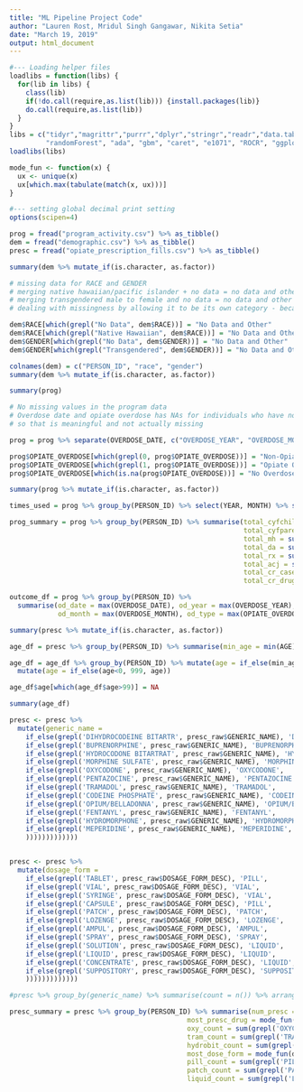 ```yaml
---
title: "ML Pipeline Project Code"
author: "Lauren Rost, Mridul Singh Gangawar, Nikita Setia"
date: "March 19, 2019"
output: html_document
---
```


```r
#--- Loading helper files 
loadlibs = function(libs) {
  for(lib in libs) {
    class(lib)
    if(!do.call(require,as.list(lib))) {install.packages(lib)}
    do.call(require,as.list(lib))
  }
}
libs = c("tidyr","magrittr","purrr","dplyr","stringr","readr","data.table", "mice", 
         "randomForest", "ada", "gbm", "caret", "e1071", "ROCR", "ggplot2", "glmnet", "readxl")
loadlibs(libs)

mode_fun <- function(x) {
  ux <- unique(x)
  ux[which.max(tabulate(match(x, ux)))]
}

#--- setting global decimal print setting
options(scipen=4)

prog = fread("program_activity.csv") %>% as_tibble() 
dem = fread("demographic.csv") %>% as_tibble() 
presc = fread("opiate_prescription_fills.csv") %>% as_tibble()

```

```r

summary(dem %>% mutate_if(is.character, as.factor))

# missing data for RACE and GENDER
# merging native hawaiian/pacific islander + no data = no data and other because the former is too small
# merging transgendered male to female and no data = no data and other because former is too small
# dealing with missingness by allowing it to be its own category - because most likely MNAR
```

```r

dem$RACE[which(grepl("No Data", dem$RACE))] = "No Data and Other"
dem$RACE[which(grepl("Native Hawaiian", dem$RACE))] = "No Data and Other"
dem$GENDER[which(grepl("No Data", dem$GENDER))] = "No Data and Other"
dem$GENDER[which(grepl("Transgendered", dem$GENDER))] = "No Data and Other"

colnames(dem) = c("PERSON_ID", "race", "gender")
summary(dem %>% mutate_if(is.character, as.factor))
```


```r

summary(prog)

# No missing values in the program data 
# Overdose date and opiate overdose has NAs for individuals who have not overdosed, 
# so that is meaningful and not actually missing

```

```r

prog = prog %>% separate(OVERDOSE_DATE, c("OVERDOSE_YEAR", "OVERDOSE_MONTH"), remove=FALSE, sep=4)

prog$OPIATE_OVERDOSE[which(grepl(0, prog$OPIATE_OVERDOSE))] = "Non-Opiate Overdose"
prog$OPIATE_OVERDOSE[which(grepl(1, prog$OPIATE_OVERDOSE))] = "Opiate Overdose"
prog$OPIATE_OVERDOSE[which(is.na(prog$OPIATE_OVERDOSE))] = "No Overdose"

summary(prog %>% mutate_if(is.character, as.factor))


```

```r

times_used = prog %>% group_by(PERSON_ID) %>% select(YEAR, MONTH) %>% summarise(times_used = max(sequence(n())))

prog_summary = prog %>% group_by(PERSON_ID) %>% summarise(total_cyfchild = sum(CYFCHILD),
                                                          total_cyfparent = sum(CYFPARENT),
                                                          total_mh = sum(MH),
                                                          total_da = sum(DA),
                                                          total_rx = sum(RX),
                                                          total_acj = sum(ACJ),
                                                          total_cr_cases = sum(MDJS_CR_CASES),
                                                          total_cr_drug_cases = sum(MDJS_CR_DRUG_CASES))

outcome_df = prog %>% group_by(PERSON_ID) %>% 
  summarise(od_date = max(OVERDOSE_DATE), od_year = max(OVERDOSE_YEAR), 
            od_month = max(OVERDOSE_MONTH), od_type = max(OPIATE_OVERDOSE))

```


```r

summary(presc %>% mutate_if(is.character, as.factor))

```

```r

age_df = presc %>% group_by(PERSON_ID) %>% summarise(min_age = min(AGE), max_age = max(AGE), mean_age = mean(AGE))

age_df = age_df %>% group_by(PERSON_ID) %>% mutate(age = if_else(min_age<0, max_age, min_age)) %>%
  mutate(age = if_else(age<0, 999, age))

age_df$age[which(age_df$age>99)] = NA

summary(age_df)


```

```r

presc <- presc %>% 
  mutate(generic_name = 
    if_else(grepl('DIHYDROCODEINE BITARTR', presc_raw$GENERIC_NAME), 'DIHYDROCODEINE BITARTRATE', 
    if_else(grepl('BUPRENORPHINE', presc_raw$GENERIC_NAME), 'BUPRENORPHINE',
    if_else(grepl('HYDROCODONE BITARTRAT', presc_raw$GENERIC_NAME), 'HYDROCODONE BITARTRATE',
    if_else(grepl('MORPHINE SULFATE', presc_raw$GENERIC_NAME), 'MORPHINE SULFATE',
    if_else(grepl('OXYCODONE', presc_raw$GENERIC_NAME), 'OXYCODONE', 
    if_else(grepl('PENTAZOCINE', presc_raw$GENERIC_NAME), 'PENTAZOCINE',
    if_else(grepl('TRAMADOL', presc_raw$GENERIC_NAME), 'TRAMADOL',
    if_else(grepl('CODEINE PHOSPHATE', presc_raw$GENERIC_NAME), 'CODEINE PHOSPHATE',
    if_else(grepl('OPIUM/BELLADONNA', presc_raw$GENERIC_NAME), 'OPIUM/BELLADONNA', 
    if_else(grepl('FENTANYL', presc_raw$GENERIC_NAME), 'FENTANYL',
    if_else(grepl('HYDROMORPHONE', presc_raw$GENERIC_NAME), 'HYDROMORPHONE', 
    if_else(grepl('MEPERIDINE', presc_raw$GENERIC_NAME), 'MEPERIDINE', GENERIC_NAME
    )))))))))))))


presc <- presc %>% 
  mutate(dosage_form = 
    if_else(grepl('TABLET', presc_raw$DOSAGE_FORM_DESC), 'PILL', 
    if_else(grepl('VIAL', presc_raw$DOSAGE_FORM_DESC), 'VIAL',
    if_else(grepl('SYRINGE', presc_raw$DOSAGE_FORM_DESC), 'VIAL',
    if_else(grepl('CAPSULE', presc_raw$DOSAGE_FORM_DESC), 'PILL', 
    if_else(grepl('PATCH', presc_raw$DOSAGE_FORM_DESC), 'PATCH',
    if_else(grepl('LOZENGE', presc_raw$DOSAGE_FORM_DESC), 'LOZENGE',
    if_else(grepl('AMPUL', presc_raw$DOSAGE_FORM_DESC), 'AMPUL',
    if_else(grepl('SPRAY', presc_raw$DOSAGE_FORM_DESC), 'SPRAY',
    if_else(grepl('SOLUTION', presc_raw$DOSAGE_FORM_DESC), 'LIQUID',
    if_else(grepl('LIQUID', presc_raw$DOSAGE_FORM_DESC), 'LIQUID',
    if_else(grepl('CONCENTRATE', presc_raw$DOSAGE_FORM_DESC), 'LIQUID',
    if_else(grepl('SUPPOSITORY', presc_raw$DOSAGE_FORM_DESC), 'SUPPOSITORY', 'NA'
    )))))))))))))

```


```r


#presc %>% group_by(generic_name) %>% summarise(count = n()) %>% arrange(count)

presc_summary = presc %>% group_by(PERSON_ID) %>% summarise(num_presc = n(), 
                                            most_presc_drug = mode_fun(generic_name),
                                            oxy_count = sum(grepl('OXYCODONE', generic_name)),
                                            tram_count = sum(grepl('TRAMADOL', generic_name)),
                                            hydrobit_count = sum(grepl('HYDROCODONE BITARTRATE', generic_name)),
                                            most_dose_form = mode_fun(dosage_form),
                                            pill_count = sum(grepl('PILL', dosage_form)),
                                            patch_count = sum(grepl('PATCH', dosage_form)),
                                            liquid_count = sum(grepl('LIQUID', dosage_form)))




```

